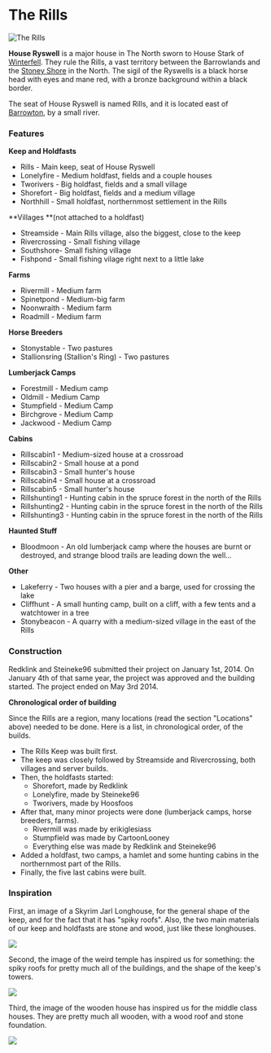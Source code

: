 

# The Rills

<Image
  src="https://cdn.sanity.io/images/1as7cn02/production/f1e3181841ec81273cc3879140c283d8ece73e2c-1860x1036.png?w=976&h=350&fit=crop&crop=center&auto=format"
  alt="The Rills"
  width={976}
  height={350}
/>

<ProjectDetails
  floatRight
  region="North"
  house="House Ryswell"
  type="Castle"
  status="Completed"
  warp="/warp rills"
  projectLead="Redklink, Steineke96"
  dateStarted="January 4, 2014"
  dateCompleted="January 4, 2014"
/>

**House Ryswell** is a major house in The North sworn to House Stark of [Winterfell](https://westeroscraft.com/wiki/north/winterfell). They rule the Rills, a vast territory between the Barrowlands and the [Stoney Shore](https://westeroscraft.com/wiki/north/stoneyshore) in the North. The sigil of the Ryswells is a black horse head with eyes and mane red, with a bronze background within a black border.

The seat of House Ryswell is named Rills, and it is located east of [Barrowton](https://westeroscraft.com/wiki/north/barrowton), by a small river.

### Features

**Keep and Holdfasts**

- Rills - Main keep, seat of House Ryswell
- Lonelyfire - Medium holdfast, fields and a couple houses
- Tworivers - Big holdfast, fields and a small village
- Shorefort - Big holdfast, fields and a medium village
- Northhill - Small holdfast, northernmost settlement in the Rills

**Villages **(not attached to a holdfast)

- Streamside - Main Rills village, also the biggest, close to the keep
- Rivercrossing - Small fishing village
- Southshore- Small fishing village
- Fishpond - Small fishing vilage right next to a little lake

**Farms**

- Rivermill - Medium farm
- Spinetpond - Medium-big farm
- Noonwraith - Medium farm
- Roadmill - Medium farm

**Horse Breeders**

- Stonystable - Two pastures
- Stallionsring (Stallion's Ring) - Two pastures

**Lumberjack Camps**

- Forestmill - Medium camp
- Oldmill - Medium Camp
- Stumpfield - Medium Camp
- Birchgrove - Medium Camp
- Jackwood - Medium Camp

**Cabins**

- Rillscabin1 - Medium-sized house at a crossroad
- Rillscabin2 - Small house at a pond
- Rillscabin3 - Small hunter's house
- Rillscabin4 - Small house at a crossroad
- Rillscabin5 - Small hunter's house
- Rillshunting1 - Hunting cabin in the spruce forest in the north of the Rills
- Rillshunting2 - Hunting cabin in the spruce forest in the north of the Rills
- Rillshunting3 - Hunting cabin in the spruce forest in the north of the Rills

**Haunted Stuff**

- Bloodmoon - An old lumberjack camp where the houses are burnt or destroyed, and strange blood trails are leading down the well...

**Other**

- Lakeferry - Two houses with a pier and a barge, used for crossing the lake
- Cliffhunt - A small hunting camp, built on a cliff, with a few tents and a watchtower in a tree
- Stonybeacon - A quarry with a medium-sized village in the east of the Rills

### Construction

Redklink and Steineke96 submitted their project on January 1st, 2014. On January 4th of that same year, the project was approved and the building started. The project ended on May 3rd 2014.

**Chronological order of building**

Since the Rills are a region, many locations (read the section "Locations" above) needed to be done. Here is a list, in chronological order, of the builds.

- The Rills Keep was built first.
- The keep was closely followed by Streamside and Rivercrossing, both villages and server builds.
- Then, the holdfasts started:
  - Shorefort, made by Redklink
  - Lonelyfire, made by Steineke96
  - Tworivers, made by Hoosfoos
- After that, many minor projects were done (lumberjack camps, horse breeders, farms).
  - Rivermill was made by erikiglesiass
  - Stumpfield was made by CartoonLooney
  - Everything else was made by Redklink and Steineke96
- Added a holdfast, two camps, a hamlet and some hunting cabins in the northernmost part of the Rills.
- Finally, the five last cabins were built.

### Inspiration

First, an image of a Skyrim Jarl Longhouse, for the general shape of the keep, and for the fact that it has "spiky roofs". Also, the two main materials of our keep and holdfasts are stone and wood, just like these longhouses.

![](https://cdn.sanity.io/images/1as7cn02/production/fe308886a1d35e798882bb508bbcd69273311cfd-919x517.png)

Second, the image of the weird temple has inspired us for something: the spiky roofs for pretty much all of the buildings, and the shape of the keep's towers.

![](https://cdn.sanity.io/images/1as7cn02/production/8096f172b8683ad47c188db8e0d29a0a7d93a1c6-574x901.png)

Third, the image of the wooden house has inspired us for the middle class houses. They are pretty much all wooden, with a wood roof and stone foundation.

![](https://cdn.sanity.io/images/1as7cn02/production/727a81680cd344d420c684b1c7a1c7b09230a629-900x726.png)
